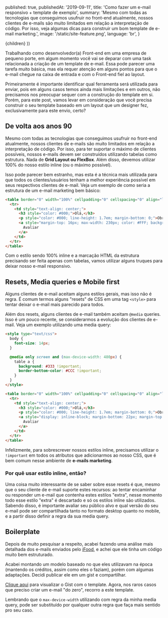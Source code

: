 
  published: true,
  publishedAt: '2019-09-11',
  title: 'Como fazer um e-mail responsivo + template de exemplo',
  summary: 'Mesmo com todas as tecnologias que conseguimos usufruir no front-end atualmente, nossos clientes de e-mails são muito limitados em relação a interpretação de código. Por isso, veja algumas dicas para construir um bom template de e-mail marketing.',
  image: '/static/site-feature.png',
  language: 'br',
}

  <BlogPost language={meta.language} path={router.pathname} meta={meta}>
    {children}
  </BlogPost>
))

Trabalhando como desenvolvedor(a) Front-end em uma empresa de pequeno porte, em algum momento você vai se deparar com uma task relacionada a criação de um template de e-mail. Essa pode parecer uma tarefa muito básica, mas ela requer atenção em alguns pontos para que o e-mail chegue na caixa de entrada e com o Front-end fiel ao layout.

Primeiramente é importante identificar qual ferramenta será utilizada para enviar, pois em alguns casos temos ainda mais limitações e em outros, não precisamos nos preocupar sequer com a construção do template em si. Porém, para este post, vamos levar em consideração que você precisa construir o seu template baseado em um layout que um designer fez, exclusivamente para este envio, certo?

## De volta aos anos 90

Mesmo com todas as tecnologias que conseguimos usufruir no front-end atualmente, nossos clientes de e-mails são muito limitados em relação a interpretação de código. Por isso, para ter suportar o máximo de clientes possíveis, nossos e-mails devem ser construídos utilizando tabelas como estrutura. Nada de **Grid Layout ou FlexBox**. Além disso, devemos utilizar 100% do nosso estilo inline (ou o máximo possível).

Isso pode parecer bem estranho, mas esta é a técnica mais utilizada para que todos os clientes/usuários tenham a melhor experiência possível em seus respectivos clientes de e-mail. Veja um exemplo de como seria a estrutura de um e-mail marketing bem básico:

```html
<table border="0" width="100%" cellpadding="0" cellspacing="0" align="left">
  <tr>
    <td style="text-align: center;">
      <h3 style="color: #000;">Olá,</h3>
      <p style="color: #000; line-height: 1.7em; margin-bottom: 0;">Obrigado por nos visitar ontem. Como foi sua experiência?</p>
      <a style="margin-top: 16px; max-width: 230px; color: #FFF; background: #FF5E00; font-size: 16px; font-weight: bold; padding: 16px 60px; text-decoration: none; border-bottom: 2px solid #D04D01; border-radius: 5px;" href="https://www.meusite.com">
        Avaliar
      </a>
    </td>
  </tr>
</table>
```

<div>
	<script src="https://gist.github.com/alisonmonteiro/dfe55f0ca988ca06af6b69fcc8b0e944.js"></script>
</div>

Com o estilo sendo 100% inline e a marcação HTML da estrutura precisando ser feita apenas com tabelas, vamos utilizar alguns truques para deixar nosso e-mail responsivo.

## Resets, Media queries e Mobile first

Alguns clientes de e-mail aceitam alguns estilos gerais, mas isso não é regra. É comum termos alguns "resets" de CSS em uma tag `<style>` para tentar deixar o e-mail mais parecido para todos.

Além dos resets, alguns clientes de e-mail também aceitam `@media` queries. Isso é um pouco recente, se considerarmos a evolução dos clientes de e-mail. Veja um exemplo utilizando uma  media query:

```html
<style type="text/css">
  body {
    font-size: 14px;
  }

  @media only screen and (max-device-width: 480px) {
    table a {
      background: #333 !important;
      border-bottom-color: #CCC !important;
    }
  }
</style>

<table border="0" width="100%" cellpadding="0" cellspacing="0" align="left">
  <tr>
    <td style="text-align: center;">
      <h3 style="color: #000;">Olá,</h3>
      <p style="color: #000; line-height: 1.7em; margin-bottom: 0;">Obrigado por nos visitar ontem. Como foi sua experiência?</p>
      <a style="display: inline-block; margin-bottom: 22px; margin-top: 16px; max-width: 230px; color: #FFF; background: #FF5E00; font-size: 16px; font-weight: bold; padding: 16px 60px; text-decoration: none; border-bottom: 2px solid #D04D01; border-radius: 5px;" href="https://www.google.com">
      	Avaliar
      </a>
    </td>
  </tr>
</table>
```

Infelizmente, para sobrescrever nossos estilos inline, precisamos utilizar o `!important` em todos os atributos que adicionarmos ao nosso CSS, que é bem comum nesse ambiente de **e-mails marketing**.

### Por quê usar estilo inline, então?

Uma coisa muito interessante de se saber sobre esse resets é que, mesmo que o seu cliente de e-mail suporte estes recursos: ao tentar encaminhar ou responder um e-mail que contenha estes estilos "extra", nesse momento todo esse estilo "extra" é descartado e só os estilos inline são utilizados. Sabendo disso, é importante avaliar seu público alvo e qual versão do seu e-mail pode ser compartilhada tanto no formato desktop quanto no mobile, e a partir disso definir a regra da sua media query.

## Boilerplate

Depois de muito pesquisar a respeito, acabei fazendo uma análise mais detalhada dos e-mails enviados pelo [iFood](https://www.ifood.com.br/), e achei que ele tinha um código muito bem estruturado. 

Acabei montando um modelo baseado no que eles utilizavam na época (mantendo os créditos, assim como eles o faziam), porém com algumas adaptações. Decidi publicar ele em um gist e compartilhar.

[Clique aqui](https://gist.github.com/alisonmonteiro/e758e9472d317eb53e7b3054041bb747) para visualizar o Gist com o template. Agora, nos raros casos que preciso criar um e-mail "do zero", recorro a este template. 

Lembrando que o `max-device-width` utilizando com regra da minha media query, pode ser substituído por qualquer outra regra que faça mais sentido pro seu caso.